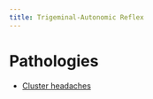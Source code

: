 ```yaml
---
title: Trigeminal-Autonomic Reflex
---
```




# Pathologies

- [Cluster headaches]({{< var ref-headache.cluster >}})